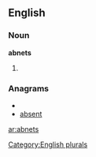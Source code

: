 ==English==

===Noun===
'''abnets'''

# {{plural of|[[abnet]]}}

===Anagrams===
* {{alphagram|abenst}}
* [[absent#English|absent]]


[[Category:English plurals]]

[[ar:abnets]]
